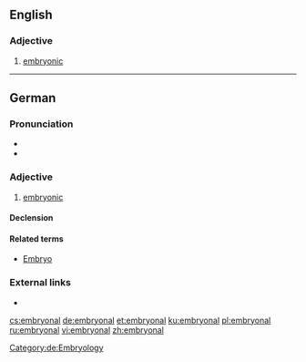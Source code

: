 ==English==

===Adjective===
{{en-adj|-}}

# [[embryonic]]

----

==German==

===Pronunciation===
* {{audio|De-embryonal.ogg|Audio|lang=de}}
* {{rhymes|aːl|lang=de}}

===Adjective===
{{de-adj|-}}

# [[embryonic]]

====Declension====
{{de-decl-adj-notcomp|embryonal}}

====Related terms====
* [[Embryo]]

[[Category:de:Embryology]]

===External links===
* {{R:Duden}}

[[cs:embryonal]]
[[de:embryonal]]
[[et:embryonal]]
[[ku:embryonal]]
[[pl:embryonal]]
[[ru:embryonal]]
[[vi:embryonal]]
[[zh:embryonal]]